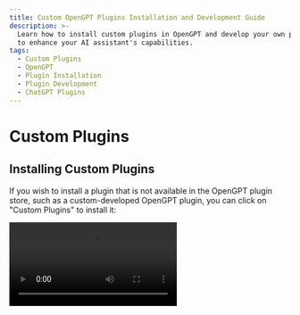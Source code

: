 ```yaml
---
title: Custom OpenGPT Plugins Installation and Development Guide
description: >-
  Learn how to install custom plugins in OpenGPT and develop your own plugins
  to enhance your AI assistant's capabilities.
tags:
  - Custom Plugins
  - OpenGPT
  - Plugin Installation
  - Plugin Development
  - ChatGPT Plugins
---
```


# Custom Plugins

## Installing Custom Plugins

If you wish to install a plugin that is not available in the OpenGPT plugin store, such as a custom-developed OpenGPT plugin, you can click on "Custom Plugins" to install it:

<Video src="https://github.com/lobehub/lobe-chat/assets/28616219/034a328c-8465-4499-8f93-fdcdb03343cd" />

In addition, OpenGPT's plugin mechanism is compatible with ChatGPT plugins, so you can easily install corresponding ChatGPT plugins.

If you want to try installing custom plugins on your own, you can use the following links to try:

- `Custom Lobe Plugin` Mock Credit Card: [https://lobe-plugin-mock-credit-card.vercel.app/manifest.json](https://lobe-plugin-mock-credit-card.vercel.app/manifest.json)
- `ChatGPT Plugin` Access Links: [https://www.accesslinks.ai/.well-known/ai-plugin.json](https://www.accesslinks.ai/.well-known/ai-plugin.json)

<Cards rows={2}>
  <Image alt="Installing Custom Plugins S1" height={472} src="https://github.com/lobehub/lobe-chat/assets/28616219/bb9cd00f-b20c-4d7b-9c60-b921d350e319" />

  <Image alt="Installing Custom Plugins S2" height={472} src="https://github.com/lobehub/lobe-chat/assets/28616219/bdeb678e-6502-4667-86b1-504221ee7ded" />
</Cards>

## Developing Custom Plugins

If you wish to develop a OpenGPT plugin on your own, feel free to refer to the [Plugin Development Guide](/docs/usage/plugins/development) to expand the possibilities of your AI assistant!
